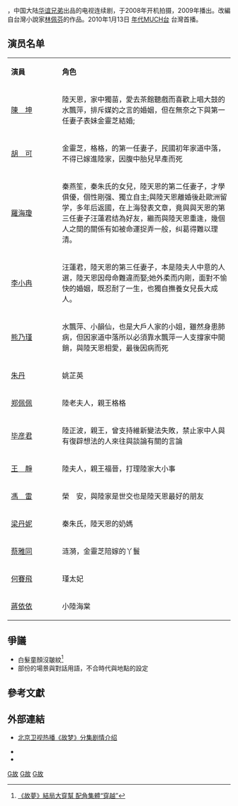 {{电视节目信息框
| 名称 = 故夢
| 英文名称 ='''Remembrance Of Dreams Past'''
| 原名 = 
| 图片 = gumong 2009.jpg
| 图说 = 
| 分类 = 
| 標語 = 
| 原创者 = [[林佩芬|林佩芬]]
| 编剧 = 
| 导演 = 
| 演出 = 
| 配音 = 
| 旁白 = 
| 主題曲 = 
| 演唱 = 
| 片尾曲 =
| 演唱2 = 
| 国家 = {{CHN}}
| 语言 = [[普通話|普通話]]
| 字幕 = 中文
| 季数 = 
| 集数 = 
| 每集列表 = 
| 制片人 = 
| 执行制片 = 
| 制作公司 =[[华谊兄弟|华谊兄弟]]
| 拍摄地 = 
| 摄像 = 
| 每集長 = 
| 首播国家 = {{CHN}}
| 电视网 = 
| 视频制式 =
| 音频制式 =
| 频道 = [[年代MUCH台|年代MUCH台]] 
| 播出国家 = {{TWN}}
| 开始 = 2010年1月13日
| 结束 = 
| 先于 = 
| 后于 = 
| 相关剧集 = 
| 官方网站 = 
}}

{{engname|《故夢》|'''Remembrance Of Dreams Past'''}}，中国大陆[[华谊兄弟|华谊兄弟]]出品的电视连续剧，于2008年开机拍摄，2009年播出。改編自台灣小說家[[林佩芬|林佩芬]]的作品。2010年1月13日 [[年代MUCH台|年代MUCH台]] 台灣首播。

==演员名单==
{|class="wikitable" width="50%"
|- style="background:cornflowerblue; color:white" align=center
|style="width:2%"|'''演員'''||style="width:10%"|'''角色'''
|-
|[[陳坤|陳　坤]]　||陸天恩，家中獨苗，愛去茶館聽戲而喜歡上唱大鼓的水飄萍，排斥媒妁之言的婚姻，但在無奈之下與第一任妻子表妹金靈芝結婚;
|-
|[[胡可_(演员)|胡　可]]　||金靈芝，格格，的第一任妻子，民國初年家道中落，不得已嫁進陸家，因腹中胎兒早產而死
|-
|[[羅海瓊|羅海瓊]]　||秦燕笙，秦朱氏的女兒，陸天恩的第二任妻子，才學俱優，個性剛强、獨立自主;與陸天恩離婚後赴歐洲留学，多年后返國，在上海發表文章，竟與與天恩的第三任妻子汪蓮君结為好友，繼而與陸天恩重逢，幾個人之間的關係有如被命運捉弄一般，纠葛得難以理清。
|-
|[[李小冉|李小冉]]　||汪蓮君，陸天恩的第三任妻子，本是陸夫人中意的人選，陸天恩因母命難違而娶;她外柔而内剛，面對不愉快的婚姻，既忍耐了一生，也獨自撫養女兒長大成人。
|-
|[[熊乃瑾|熊乃瑾]]　||水飄萍、小韻仙，也是大戶人家的小姐，雖然身患肺病，但因家道中落所以必須靠水飄萍一人支撐家中開銷，與陸天恩相愛，最後因病而死
|-
|[[朱丹|朱丹]]　||姚芷英
|-
|[[郑佩佩|郑佩佩]]　||陸老夫人，親王格格
|-
|[[毕彦君|毕彦君]]　||陸正波，親王，曾支持維新變法失敗，禁止家中人與有復辟想法的人來往與談論有關的言論
|-
|[[王靜|王　靜]]　||陸夫人，親王福晉，打理陸家大小事
|-
|[[馮雷|馮　雷]]　||榮　安，與陸家是世交也是陸天恩最好的朋友
|-
|[[梁丹妮|梁丹妮]]　||秦朱氏，陸天恩的奶媽
|-
|[[蔡雅同|蔡雅同]]　||涟漪，金靈芝陪嫁的丫鬟
|-
|[[何賽飛|何賽飛]]　||瑾太妃
|-
|[[蔣依依|蔣依依]]　||小陸海棠
|}

==爭議==
*白髮童顏沒皺紋<ref>[http://tw.news.chinayes.com/Content/20091209/KAPVDP39N5QFO.shtml 《故夢》結局大穿幫 配角集體“穿越”]{{dead link|date=2018年3月 |bot=InternetArchiveBot |fix-attempted=yes }}</ref>
*部份的場景與對話用語，不合時代與地點的設定

==參考文獻==
<div class="references-small">
<references></references>
</div>

==外部連結==
* {{zh-cn}}[http://www.china.com.cn/info/movies/2009-11/23/content_18936027.htm 北京卫视热播《故梦》分集剧情介绍]{{Wayback|url=http://www.china.com.cn/info/movies/2009-11/23/content_18936027.htm |date=20100123154538 }}
*{{IMDb title|tt11338514}}
*{{douban}}

{{2009年中國大陸古裝/民初電視劇}}
[[Category:2009年中國電視劇集|G故]]
[[Category:台灣小說改編電視劇|G故]]
[[Category:中華民國大陸時期背景電視劇|G故]]